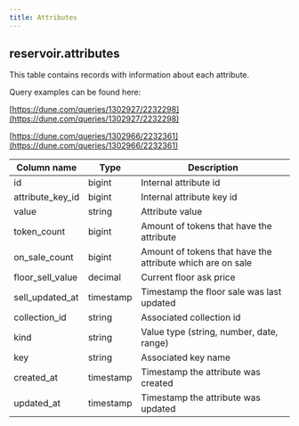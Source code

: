 ```yaml
---
title: Attributes
---
```


## **reservoir.attributes**

This table contains records with information about each attribute.

Query examples can be found here:

[https://dune.com/queries/1302927/2232298](https://dune.com/queries/1302927/2232298)

[https://dune.com/queries/1302966/2232361](https://dune.com/queries/1302966/2232361)

| **Column name**    | **Type**  | **Description**                                            |
|--------------------|-----------|------------------------------------------------------------|
| id                 | bigint    | Internal attribute id                                      |
| attribute\_key\_id | bigint    | Internal attribute key id                                  |
| value              | string    | Attribute value                                            |
| token\_count       | bigint    | Amount of tokens that have the attribute                   |
| on\_sale\_count    | bigint    | Amount of tokens that have the attribute which are on sale |
| floor\_sell\_value | decimal   | Current floor ask price                                    |
| sell\_updated\_at  | timestamp | Timestamp the floor sale was last updated                   |
| collection\_id     | string    | Associated collection id                                   |
| kind               | string    | Value type (string, number, date, range)                   |
| key                | string    | Associated key name                                        |
| created\_at        | timestamp | Timestamp the attribute was created                        |
| updated\_at        | timestamp | Timestamp the attribute was updated                        |
